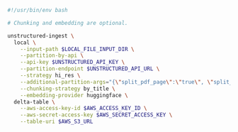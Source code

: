 ```bash CLI
#!/usr/bin/env bash

# Chunking and embedding are optional.

unstructured-ingest \
  local \
    --input-path $LOCAL_FILE_INPUT_DIR \
    --partition-by-api \
    --api-key $UNSTRUCTURED_API_KEY \
    --partition-endpoint $UNSTRUCTURED_API_URL \
    --strategy hi_res \
    --additional-partition-args="{\"split_pdf_page\":\"true\", \"split_pdf_allow_failed\":\"true\", \"split_pdf_concurrency_level\": 15}" \
    --chunking-strategy by_title \
    --embedding-provider huggingface \
  delta-table \
    --aws-access-key-id $AWS_ACCESS_KEY_ID \
    --aws-secret-access-key $AWS_SECRET_ACCESS_KEY \
    --table-uri $AWS_S3_URL
```
